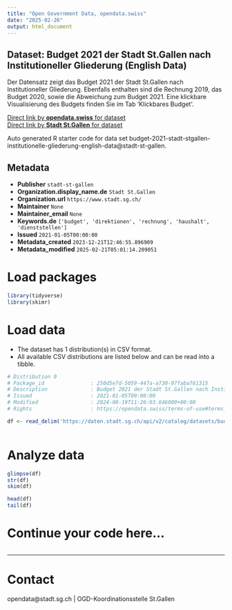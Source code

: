 ```yaml
---
title: "Open Government Data, opendata.swiss"
date: "2025-02-26"
output: html_document
---
```


## Dataset: Budget 2021 der Stadt St.Gallen nach Institutioneller Gliederung (English Data)

Der Datensatz zeigt das Budget 2021 der Stadt St.Gallen nach Institutioneller Gliederung. Ebenfalls enthalten sind die Rechnung 2019, das Budget 2020, sowie die Abweichung zum Budget 2021. Eine klickbare Visualisierung des Budgets finden Sie im Tab 'Klickbares Budget'.

[Direct link by **opendata.swiss** for dataset](https://opendata.swiss/de/dataset/budget-2021-der-stadt-st-gallen-nach-institutioneller-gliederung-english-data)<br>
[Direct link by **Stadt St.Gallen** for dataset](https://daten.stadt.sg.ch/explore/dataset/budget-2021-stadt-stgallen-institutionelle-gliederung-english-data/)

Auto generated R starter code for data set budget-2021-stadt-stgallen-institutionelle-gliederung-english-data@stadt-st-gallen.

## Metadata

- **Publisher** `stadt-st-gallen`
- **Organization.display_name.de** `Stadt St.Gallen`
- **Organization.url** `https://www.stadt.sg.ch/`
- **Maintainer** `None`
- **Maintainer_email** `None`
- **Keywords.de** `['budget', 'direktionen', 'rechnung', 'haushalt', 'dienststellen']`
- **Issued** `2021-01-05T00:00:00`
- **Metadata_created** `2023-12-21T12:46:55.896909`
- **Metadata_modified** `2025-02-21T05:01:14.209051`


# Load packages

```r

library(tidyverse)
library(skimr)

```

# Load data

-   The dataset has 1 distribution(s) in CSV format.
-   All available CSV distributions are listed below and can be read into a tibble.

```r

# Distribution 0
# Package_id               : 250d5e7d-5059-447a-a730-97faba761315
# Description              : Budget 2021 der Stadt St.Gallen nach Institutioneller Gliederung (English Data) (csv)
# Issued                   : 2021-01-05T00:00:00
# Modified                 : 2024-08-19T11:26:03.646000+00:00
# Rights                   : https://opendata.swiss/terms-of-use#terms_by

df <- read_delim('https://daten.stadt.sg.ch/api/v2/catalog/datasets/budget-2021-stadt-stgallen-institutionelle-gliederung-english-data/exports/csv?use_labels=true')



```

# Analyze data

```r

glimpse(df)
str(df)
skim(df)

head(df)
tail(df)

```

# Continue your code here...

```r

```

------------------------------------------------------------------------

# Contact

opendata@stadt.sg.ch | OGD-Koordinationsstelle St.Gallen
